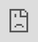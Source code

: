 ```yaml
---
title: "Building Open Scientific Communities "
subtitle: "🏫<br>lessons learnt so far</br>"
author: "Anna Krystalli - University of Sheffield RSE"
date: "2016/12/12"
output:
  xaringan::moon_reader:
    lib_dir: libs
    yolo: true
    nature:
      beforeInit: "https://platform.twitter.com/widgets.js"
      highlightStyle: github
      highlightLines: true
      countIncrementalSlides: false
      
    #css: slides.css
---
```

<style type = "text/css">
h1 {color: #0eba6f;
    font-size: 26px;}
</style>


```r
options(htmltools.dir.version = FALSE)
library(emo)
```



# SSI - software sustainability institute, UK 


### cultivating better, more sustainable, research software to enable world-class research


--

#### response to request for support to attend this meeting:

> we’d like this to happen, ...like the outputs to be open, ...like to be able to translate anything developed to the UK

<br>

![](https://www.software.ac.uk/themes/ssi/ssi_logo_with_name-small2.png)

---
class: center


# University of Sheffield RSE - June 2017
![](assets/rse_team.jpg)

---

# me [@annakrystalli](https://twitter.com/annakrystalli)

* ## \#rstats & data science

--

* ## open reproducible science
--

* ## community & capacity building

--

drives many of the examples used

---
class: inverse
background-image: url("assets/remit.png")

# **our brief:**

.footnote[slide credit: [Mike Croucher](https://github.com/mikecroucher/RSE_2017_keynote_presentation)]

---
class: inverse
background-image: url("assets/resources.png")

# **our resources:**

.footnote[slide credit: [Mike Croucher](https://github.com/mikecroucher/RSE_2017_keynote_presentation)]
---
class: center, middle


<iframe src="https://giphy.com/embed/g79am6uuZJKSc" style="position:fixed; top:0px; left:0px; bottom:0px; right:0px; width:100%; height:100%; border:none; margin:0; padding:0; overflow:hidden; z-index:999999;" class="giphy-embed" allowFullScreen></iframe><p><a href="https://giphy.com/gifs/fire-computer-nerd-g79am6uuZJKSc"></a></p>

---
class: inverse, center, middle
### It's clear

--

## WE NEED HELP!
---
class: inverse, center, top

background-image: url("https://4.bp.blogspot.com/-YTTmtOiby8w/WaIdVyEONuI/AAAAAAAAYqs/UPj8tpx4c7Qh8a4zlu0Vh-D15pAH-bTswCLcBGAs/s1600/community.gif")


# Community! 
#### to the rescue

---
layout: true

# Communites of Practice



---
background-image: url(https://lh5.googleusercontent.com/zZp_zQgJeszbMcHkypNMCboMCvKpNVJgBZfKzrSbevXVxKm5kWhdN2XXQmZnHYHXYjiDB-GXuv-R7wBvwSQCg-xGNmylxU7mi5yjfFHVFsesXEuVCXuAP2bPIvbZMmKfB9AFezo)

.footnote[image credit: [CoP blogspot](http://communitiesofpractice601.blogspot.co.uk/)]

---
> ### **bringing outsiders in through practice and participation**

--

## the ingredients

- #### Domain
- #### Community
- #### Practice

---
## the magic

 * #### social capital
 
--
 
 * #### network of collaborative relationships.
 
--
 
 * #### shared, codified repertoir of best practice.
    * supplement by channels of tacit knowledge flow.

---
## open science communities

--

### **digital communities of practice :**

* leverage the internet and modern digital tools to codify, document and develop, share and communicate community knowledge.

* leverage networks for knowledge and culture propagation

* actively invite and encourage participation

---
## global: as member
 
 * [Mozilla Science Lab](https://science.mozilla.org/)
 
 * [rOpenSci](https://ropensci.org/)
 
 * [Software Carpentry](https://software-carpentry.org/)
 
---
## local: as organiser

- [Sheffierd R User group](https://www.meetup.com/SheffieldR-Sheffield-R-Users-Group/)

- [shef datavis]() <- in development

---
layout: true

# developing communites of practice

---
class: center, middle

---
layout: true

# Know your community

---
class: inverse, center, middle

---
## clarify domain

> ### Key to adding value
--

* who are?

--
* what do they want?

---
## shef datavis survey
![](assets/position.png)

---
## shef datavis survey
![](assets/department.png)

---
## shef datavis survey
![](assets/interest_tools.png)




---
layout: true
# Knowledge, skill & interest are distributed

---
class: inverse, center, middle

---
## shef datavis survey results:

![](assets/viz_use.png)


---
## shef datavis survey results:

![](assets/experience.png)


---
layout: true
# knowledge codification, documentation and accesibility is key

---
class: inverse, center, middle
---

### For knowledge to spread through the network, people need **access to information**




- open materials on github (eg Carpentries, Open Leaders curriculum)
- [flash mobbing stack overflow](http://www.decisionsciencenews.com/2009/09/03/r-flashmob-2-tuesday-8-september-2009/)
- [Rstudio](https://community.rstudio.com/) & [rOpenSci](https://discuss.ropensci.org/) discussion boards
- rOpensi peer review on github
- wikis
- [blogs](http://awesome-blogdown.com/)

---


### the self-documenting nature of these tools:
* #### community documention (formal and of dicussions) has become easier:

--

* #### communication and documentation are converging.
---
## foundations still required

---

### [OxShef dataviz](https://oxshef.github.io/oxshef_charts/)

![](assets/oxshef.png)


.footnote[full credits for work so far to [Martin Hadley]()]

---
layout: true
# facilitate evolution

---
class: inverse, center, middle
---

## reusable templating

--
* open generalisable and translatable approaches preferable

--

* easier to build on
--

* easier to customise
---
layout: true
# Community == Communication
---
class: inverse, center, middle
---
class: inverse
background-image: url("assets/switchboard.jpeg")

--

## Communication channels

<br>

### For knowledge to spread and relationships to flourish, people need to talk

---

### imperative for the spread of **tacit knowledge**

> the valuable context-based experiences that cannot easily be captured, codified and stored

---

### direct communication: 
#### well moderated slack / gitter channels e.g. 
- \#R4DS
- rOpensci
- repo level gitter channels
    >  moderator can encourage more useful content to blogs, discussion boards, repo issues etc.

--

### currated communication: 
#### disucssion boards e.g. 
- Rstudio
- rOpenSci


---

### dialog between inside and outside communities important

- #### blogs & newsletters `r emo::ji("newspaper")`

- #### **Community Calls** `r emo::ji("sparkles")`


---

### FORCE17 [Meet them where they are!](https://docs.google.com/document/d/1BeQfe4Q3jnH8P87fKjC94Sx6zSnHLrbdtAV0j8wR3sQ/edit#)
#### Force2017 meets Berliner researchers: exchange perspectives on open research

![](assets/force17.png)

---
layout: true
# encourage story telling
---
class: inverse, center, middle
---
class: inverse
background-image: url(http://buffalo7.co.uk/wp-content/uploads/2016/11/storytelling-for-presentations2.jpg)

### people love learning through stories

--

...we always have

---

## Code in the academy

### RSE blog series: software spotlight on TUoS postgrads
---
layout: true
# participation most effective when it's voluntary

---
class: inverse, center, middle

---
## people want to participate 

![](assets/interest.png)

---
## Make it easy to participate

- #### Leverage technology and automation
    e.g. Mozilla run a tight ship with the MozOpenLeaders
    
--
- ### Allow for a tiered levels of engagement according to:
    * skill
    * interests
    * commitment
    
---
layout: true
# fostering participation

---
class: inverse, center, middle
---
## members are:

> ...experiencing/continuously creating their shared identity through engaging in and contributing to the practices of their communities.

--

- ### people want to feel comfortable and included.

- ### people like to be acknowledged and validated.

---
## code of conduct

---
background-image: url(https://raw.githubusercontent.com/acabunoc/open-source-strangeloop-2016/gh-pages/img/mentorship_14.jpg)

### important first step in establishing an inclusive culture

--

#### requires:

- requires training
- consistent enforcement
- continuous measurement/improvement.

#
---

# mentorship programs

.footnote[image credit: [Abigail Cabunoc Mayes](https://github.com/acabunoc/open-source-strangeloop-2016/blob/gh-pages/img/mentorship_14.jpg)]

---

## support

### friendly, active community catalysers make a huge impact! e.g.  

* **Maëlle Salmon** ([@ma_salmon](https://twitter.com/ma_salmon)) as an **rOpensci** editor
    
* **Stefanie Butland** ([@StefanieButland](https://twitter.com/StefanieButland)) at **rOpensci** slack channel.

- **Jesse Maegan** [@kierisi](https://twitter.com/kierisi) for [#R4DS](https://medium.com/@kierisi/r4ds-january-challenge-69324561ef2b)

---
layout: true
# Communities of practice are social
---
class: inverse, center, middle
---


- #### people want to get together

- #### people love learning through challenges

- #### people like to have fun!


---

### good rhythm and variety of social practice.

- #### regular meetups / coding clubs

- #### one off events.
    * speaking events
    * workshops
    * coding / hack events


---

#### [organise a hack: NBN R Users Group hack:](http://sheffieldr.github.io/nbn-hack/)

<blockquote class="twitter-tweet" data-lang="en"><p lang="en" dir="ltr"><a href="https://twitter.com/Sheffield_R_?ref_src=twsrc%5Etfw">@Sheffield_R_</a> <a href="https://twitter.com/NBNTrust?ref_src=twsrc%5Etfw">@NBNTrust</a> <a href="https://twitter.com/hashtag/BiodiversityHack?src=hash&amp;ref_src=twsrc%5Etfw">#BiodiversityHack</a> is go! First stage: data dive &amp; brainstorm! <a href="https://twitter.com/hashtag/rstats?src=hash&amp;ref_src=twsrc%5Etfw">#rstats</a> <a href="https://twitter.com/hashtag/openscience?src=hash&amp;ref_src=twsrc%5Etfw">#openscience</a> <a href="https://t.co/0N9Re8roM5">pic.twitter.com/0N9Re8roM5</a></p>&mdash; annakrystalli (@annakrystalli) <a href="https://twitter.com/annakrystalli/status/704723751007604737?ref_src=twsrc%5Etfw">March 1, 2016</a></blockquote>
<script async src="https://platform.twitter.com/widgets.js" charset="utf-8"></script>

---

#### organise a hack [Reprohack 2017 @ OpenCon London](http://rse.shef.ac.uk/blog/opencon_london/):

<blockquote class="twitter-tweet" data-lang="en"><p lang="en" dir="ltr">Woah! Successful double reproduction at <a href="https://twitter.com/hashtag/OpenCon?src=hash&amp;ref_src=twsrc%5Etfw">#OpenCon</a> - <a href="https://twitter.com/Scrumblebee?ref_src=twsrc%5Etfw">@Scrumblebee</a> <a href="https://twitter.com/annakrystalli?ref_src=twsrc%5Etfw">@annakrystalli</a> <a href="https://twitter.com/mariosge90?ref_src=twsrc%5Etfw">@mariosge90</a> congrats!! <a href="https://twitter.com/hashtag/openbiscuits?src=hash&amp;ref_src=twsrc%5Etfw">#openbiscuits</a> <a href="https://t.co/9Wp4AsFevz">pic.twitter.com/9Wp4AsFevz</a></p>&mdash; Jon Tennant (@Protohedgehog) <a href="https://twitter.com/Protohedgehog/status/932969845242695685?ref_src=twsrc%5Etfw">November 21, 2017</a></blockquote>
<script async src="https://platform.twitter.com/widgets.js" charset="utf-8"></script>




---

#### jump on to a wider event [Mozilla Global Sprint 2017 @ TUoS](http://rse.shef.ac.uk/blog/mozsprint-2017-at-the-university-of-sheffield/):

<blockquote class="twitter-tweet" data-lang="en"><p lang="en" dir="ltr">The results from <a href="https://twitter.com/hashtag/mozsprint?src=hash&amp;ref_src=twsrc%5Etfw">#mozsprint</a>, our 48-hour hackathon: 108 projects in 20 countries. (Plus, homemade Mozilla cakes.) <a href="https://t.co/YADAq7Nprn">https://t.co/YADAq7Nprn</a> <a href="https://t.co/1G6JB7OlwP">pic.twitter.com/1G6JB7OlwP</a></p>&mdash; Mozilla (@mozilla) <a href="https://twitter.com/mozilla/status/873178386222501888?ref_src=twsrc%5Etfw">June 9, 2017</a></blockquote>
<script async src="https://platform.twitter.com/widgets.js" charset="utf-8"></script>


---

#### jump on to a wider event [R Users Group Hacktoberfest series](http://rse.shef.ac.uk/blog/sheffieldR-hacktoberfest/):

<blockquote class="twitter-tweet" data-lang="en"><p lang="en" dir="ltr">.<a href="https://twitter.com/soayipm?ref_src=twsrc%5Etfw">@soayipm</a> &amp; I have been busy! <br><br>💀👻 <a href="https://twitter.com/hashtag/rstats?src=hash&amp;ref_src=twsrc%5Etfw">#rstats</a> <a href="https://twitter.com/github?ref_src=twsrc%5Etfw">@github</a> 🎃 ready for our <a href="https://twitter.com/Sheffield_R_?ref_src=twsrc%5Etfw">@Sheffield_R_</a> <a href="https://twitter.com/hashtag/Hacktoberfest?src=hash&amp;ref_src=twsrc%5Etfw">#Hacktoberfest</a> <a href="https://twitter.com/hashtag/Halloween?src=hash&amp;ref_src=twsrc%5Etfw">#Halloween</a>  special! <a href="https://t.co/eyr1LHEj4m">pic.twitter.com/eyr1LHEj4m</a></p>&mdash; annakrystalli (@annakrystalli) <a href="https://twitter.com/annakrystalli/status/925137330683416576?ref_src=twsrc%5Etfw">October 30, 2017</a></blockquote>
<script async src="https://platform.twitter.com/widgets.js" charset="utf-8"></script>


---
layout: true
# **Bridging communities**
---
background-image: url(http://jonlieffmd.com/wp-content/uploads/2014/11/bigstock-Network-36275953.jpg)
.footnote[Image credit: [http://jonlieffmd.com/](http://jonlieffmd.com/blog/neuron-networks-in-healthy-and-diseased-brains)]

--

## networks of networks

- #### channel members to other communities according to need and interest

--

  * links communities
  
  * reduces duplication of effort
  
  * encourages people to be their own node in the wider network


---
layout: true
# Digital skills for digital citizens
---
class: inverse, center, middle
---

## digital skills important for participation:

--

- #### git / github / markdown / literate programming

---

### training still important

--
* #### the Carpentries: 
  an invaluable foundational resource & model

--

* **Institutionally:** develop more custom training

--

* Join forces, stop re-inventing the wheel.

---



## training in getting help

- give people a rod to fish with

```r
library(reprex)
```


---

## soft skills:    

### Leadership & Mentoring skills

--

> key to being an effective node

---
layout: true

# Communities of practice as default mode
---
class: inverse, center, middle
---

## Research labs as CoPs

- focus on creating environment to practice at the lab level.

--

- low hanging fruit: work on tools to facilitate this.

---

## our own community of practice

- ## launch community call?

- ## codify practice and centralising eources.


---
![](https://cdn-images-1.medium.com/max/2000/1*d-Amyi03y73-S_cEc9pQXA.jpeg)

.footnote[image credit: [Nitya Wakhlu](http://journalismthatmatters.org/experienceengagement/wp-content/uploads/sites/507/2015/10/Chart2.jpg)]

